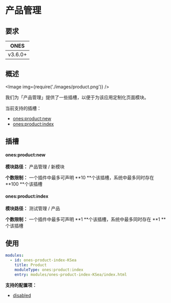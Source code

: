 # 产品管理


## 要求

|  ONES   |
| :-----: |
| v3.6.0+ |

## 概述

<Image img={require('./images/product.png')} />

我们为「产品管理」提供了一些插槽，以便于为该应用定制化页面模块。

当前支持的插槽：

- [ones:product:new](#onesproductnew)
- [ones:product:index](#onesproductindex)

## 插槽

#### ones:product:new

**模块路径：** 产品管理 / 新模块

**个数限制：** 一个插件中最多可声明 **10 **个该插槽，系统中最多同时存在 **100 **个该插槽

#### ones:product:index

**模块路径：** 测试管理 / 产品

**个数限制：** 一个插件中最多可声明 **1 **个该插槽，系统中最多同时存在 **1 **个该插槽

## 使用

```yaml
modules:
  - id: ones-product-index-KSea
    title: Product
    moduleType: ones:product:index
    entry: modules/ones-product-index-KSea/index.html
```

**支持的配置项：**

- [disabled](../../../../reference/config/plugin.yaml#disabled)
